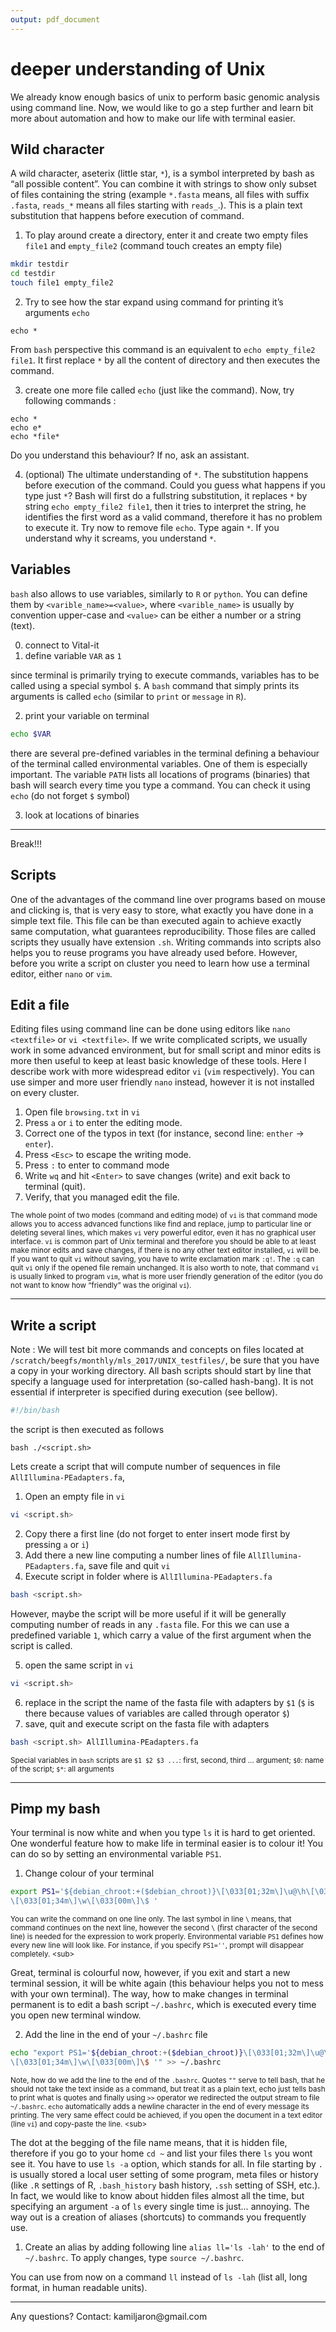 ```yaml
---
output: pdf_document
---
```

# deeper understanding of Unix

We already know enough basics of unix to perform basic genomic analysis using command line.
Now, we would like to go a step further and learn bit more about automation and how to make our life with terminal easier.

## Wild character

A wild character, aseterix (little star, `*`), is a symbol interpreted by bash as "all possible content".
You can combine it with strings to show only subset of files containing the string (example `*.fasta` means, all files with suffix `.fasta`, `reads_*` means all files starting with `reads_`.). This is a plain text substitution that happens before execution of command.

1. To play around create a directory, enter it and create two empty files `file1` and `empty_file2` (command touch creates an empty file)

```bash
mkdir testdir
cd testdir
touch file1 empty_file2
```

2. Try to see how the star expand using command for printing it's arguments `echo`

```
echo *
```

From `bash` perspective this command is an equivalent to `echo empty_file2 file1`. It first replace `*` by all the content of directory and then executes the command.

3. create one more file called `echo` (just like the command). Now, try following commands :

```
echo *
echo e*
echo *file*
```

Do you understand this behaviour? If no, ask an assistant.

4. (optional) The ultimate understanding of `*`. The substitution happens before execution of the command. Could you guess what happens if you type just `*`? Bash will first do a fullstring substitution, it replaces `*` by string `echo empty_file2 file1`, then it tries to interpret the string, he identifies the first word as a valid command, therefore it has no problem to execute it. Try now to remove file `echo`. Type again `*`. If you understand why it screams, you understand `*`.

## Variables

`bash` also allows to use variables, similarly to `R` or `python`. You can define them by `<varible_name>=<value>`, where `<varible_name>` is usually by convention upper-case and `<value>` can be either a number or a string (text).

0. connect to Vital-it
1. define variable `VAR` as `1`

since terminal is primarily trying to execute commands, variables has to be called using a special symbol `$`. A `bash` command that simply prints its arguments is called `echo` (similar to `print` or `message` in `R`).

2. print your variable on terminal

```bash
echo $VAR
```

there are several pre-defined variables in the terminal defining a behaviour of the terminal called environmental variables. One of them is especially important. The variable `PATH` lists all locations of programs (binaries) that bash will search every time you type a command. You can check it using `echo` (do not forget `$` symbol)

3. look at locations of binaries

***

Break!!!

\newpage

## Scripts

One of the advantages of the command line over programs based on mouse and clicking is, that is very easy to store, what exactly you have done in a simple text file. This file can be than executed again to achieve exactly same computation, what guarantees reproducibility. Those files are called scripts they usually have extension `.sh`. Writing commands into scripts also helps you to reuse programs you have already used before. However, before you write a script on cluster you need to learn how use a terminal editor, either `nano` or `vim`.

## Edit a file

Editing files using command line can be done using editors like `nano <textfile>` or `vi <textfile>`. If we write complicated scripts, we usually work in some advanced environment, but for small script and minor edits is more then useful to keep at least basic knowledge of these tools. Here I describe work with more widespread editor `vi` (`vim` respectively). You can use simper and more user friendly `nano` instead, however it is not installed on every cluster.

1. Open file `browsing.txt` in `vi`
2. Press `a` or `i` to enter the editing mode.
3. Correct one of the typos in text (for instance, second line: `enther` -> `enter`).
4. Press `<Esc>` to escape the writing mode.
5. Press `:` to enter to command mode
6. Write `wq` and hit `<Enter>` to save changes (write) and exit back to terminal (quit).
7. Verify, that you managed edit the file.

<sub> The whole point of two modes (command and editing mode) of `vi` is that command mode allows you to access advanced functions like find and replace, jump to particular line or deleting several lines, which makes `vi` very powerful editor, even it has no graphical user interface. `vi` is common part of Unix terminal and therefore you should be able to at least make minor edits and save changes, if there is no any other text editor installed, `vi` will be. If you want to quit `vi` without saving, you have to write exclamation mark `:q!`. The `:q` can quit `vi` only if the opened file remain unchanged. It is also worth to note, that command `vi` is usually linked to program `vim`, what is more user friendly generation of the editor (you do not want to know how "friendly" was the original `vi`).</sub>

***

## Write a script

Note : We will test bit more commands and concepts on files located at `/scratch/beegfs/monthly/mls_2017/UNIX_testfiles/`, be sure that you have a copy in your working directory.
All bash scripts should start by line that specify a language used for interpretation (so-called hash-bang). It is not essential if interpreter is specified during execution (see bellow).

```bash
#!/bin/bash
```

the script is then executed as follows

```
bash ./<script.sh>
```

Lets create a script that will compute number of sequences in file `AllIllumina-PEadapters.fa`,

1. Open an empty file in `vi`

```sh
vi <script.sh>
```

2. Copy there a first line (do not forget to enter insert mode first by pressing `a` or `i`)
3. Add there a new line computing a number lines of file `AllIllumina-PEadapters.fa`, save file and quit `vi`
4. Execute script in folder where is `AllIllumina-PEadapters.fa`

```sh
bash <script.sh>
```

However, maybe the script will be more useful if it will be generally computing number of reads in any `.fasta` file. For this we can use a predefined variable `1`, which carry a value of the first argument when the script is called.

5. open the same script in `vi`

```bash
vi <script.sh>
```

6. replace in the script the name of the fasta file with adapters by `$1` (`$` is there because values of variables are called through operator `$`)
7. save, quit and execute script on the fasta file with adapters

```bash
bash <script.sh> AllIllumina-PEadapters.fa
```

<sub>
Special variables in `bash` scripts are
`$1 $2 $3 ...`: first, second, third ... argument;
`$0`: name of the script;
`$*`: all arguments
</sub>

***

## Pimp my bash

Your terminal is now white and when you type `ls` it is hard to get oriented. One wonderful feature how to make life in terminal easier is to colour it! You can do so by setting an environmental variable `PS1`.

1. Change colour of your terminal

```bash
export PS1='${debian_chroot:+($debian_chroot)}\[\033[01;32m\]\u@\h\[\033[00m\]:\
\[\033[01;34m\]\w\[\033[00m\]\$ '
```

<sub> You can write the command on one line only. The last symbol in line `\` means, that command continues on the next line, however the second `\` (first character of the second line) is needed for the expression to work properly. Environmental variable `PS1` defines how every new line will look like. For instance, if you specify `PS1=''`, prompt will disappear completely.
<sub\>

Great, terminal is colourful now, however, if you exit and start a new terminal session, it will be white again (this behaviour helps you not to mess with your own terminal). The way, how to make changes in terminal permanent is to edit a bash script `~/.bashrc`, which is executed every time you open new terminal window.

2. Add the line in the end of your `~/.bashrc` file

```bash
echo "export PS1='${debian_chroot:+($debian_chroot)}\[\033[01;32m\]\u@\h\[\033[00m\]:\
\[\033[01;34m\]\w\[\033[00m\]\$ '" >> ~/.bashrc
```

<sub>
Note, how do we add the line to the end of the `.bashrc`. Quotes `""` serve to tell bash, that he should not take the text inside as a command, but treat it as a plain text, echo just tells bash to print what is quotes and finally using `>>` operator we redirected the output stream to file `~/.bashrc`. `echo` automatically adds a newline character in the end of every message its printing. The very same effect could be achieved, if you open the document in a text editor (line `vi`) and copy-paste the line.
<sub\>

The dot at the begging of the file name means, that it is hidden file, therefore if you go to your home `cd ~` and list your files there `ls` you wont see it. You have to use `ls -a` option, which stands for all. In file starting by `.` is usually stored a local user setting of some program, meta files or history (like `.R` settings of R, `.bash_history` bash history, `.ssh` setting of SSH, etc.). In fact, we would like to know about hidden files almost all the time, but specifying an argument `-a` of `ls` every single time is just... annoying. The way out is a creation of aliases (shortcuts) to commands you frequently use.

1. Create an alias by adding following line `alias ll='ls -lah'` to the end of `~/.bashrc`. To apply changes, type `source ~/.bashrc`.

You can use from now on a command `ll` instead of `ls -lah` (list all, long format, in human readable units).

***

Any questions? Contact: kamiljaron@gmail.com
